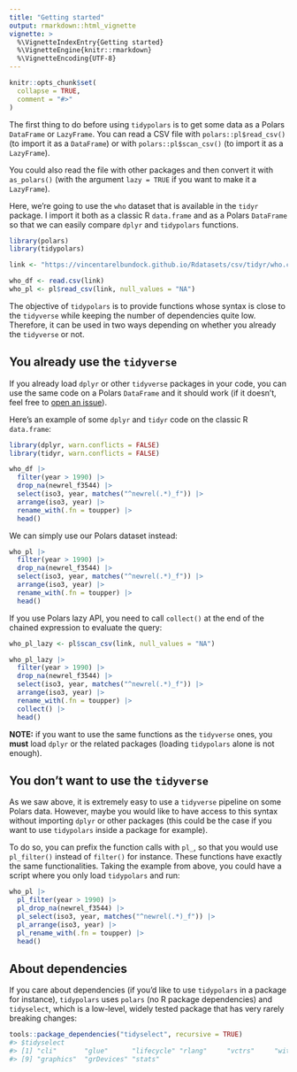 ---
title: "Getting started"
output: rmarkdown::html_vignette
vignette: >
  %\VignetteIndexEntry{Getting started}
  %\VignetteEngine{knitr::rmarkdown}
  %\VignetteEncoding{UTF-8}
---

```{r, include = FALSE}
knitr::opts_chunk$set(
  collapse = TRUE,
  comment = "#>"
)
```

The first thing to do before using `tidypolars` is to get some data as a Polars
`DataFrame` or `LazyFrame`. You can read a CSV file with `polars::pl$read_csv()`
(to import it as a `DataFrame`) or with `polars::pl$scan_csv()` (to import it
as a `LazyFrame`).

You could also read the file with other packages and then convert it with
`as_polars()` (with the argument `lazy = TRUE` if you want to make it a 
`LazyFrame`). 

Here, we're going to use the `who` dataset that is available in the `tidyr` 
package. I import it both as a classic R `data.frame` and as a Polars `DataFrame`
so that we can easily compare `dplyr` and `tidypolars` functions.

```{r setup}
library(polars)
library(tidypolars)

link <- "https://vincentarelbundock.github.io/Rdatasets/csv/tidyr/who.csv"

who_df <- read.csv(link)
who_pl <- pl$read_csv(link, null_values = "NA")
```

The objective of `tidypolars` is to provide functions whose syntax is close to
the `tidyverse` while keeping the number of dependencies quite low. Therefore, it
can be used in two ways depending on whether you already the `tidyverse` or not.

## You already use the `tidyverse`

If you already load `dplyr` or other `tidyverse` packages in your code, you can
use the same code on a Polars `DataFrame` and it should work (if it doesn't,
feel free to [open an issue](https://github.com/etiennebacher/tidypolars/issues)).

Here's an example of some `dplyr` and `tidyr` code on the classic R `data.frame`:

```{r}
library(dplyr, warn.conflicts = FALSE)
library(tidyr, warn.conflicts = FALSE)

who_df |> 
  filter(year > 1990) |> 
  drop_na(newrel_f3544) |> 
  select(iso3, year, matches("^newrel(.*)_f")) |> 
  arrange(iso3, year) |> 
  rename_with(.fn = toupper) |> 
  head()
```

We can simply use our Polars dataset instead:

```{r}
who_pl |> 
  filter(year > 1990) |> 
  drop_na(newrel_f3544) |> 
  select(iso3, year, matches("^newrel(.*)_f")) |> 
  arrange(iso3, year) |> 
  rename_with(.fn = toupper) |> 
  head()
```

If you use Polars lazy API, you need to call `collect()` at the end of the 
chained expression to evaluate the query:

```{r}
who_pl_lazy <- pl$scan_csv(link, null_values = "NA")

who_pl_lazy |> 
  filter(year > 1990) |> 
  drop_na(newrel_f3544) |> 
  select(iso3, year, matches("^newrel(.*)_f")) |> 
  arrange(iso3, year) |> 
  rename_with(.fn = toupper) |> 
  collect() |> 
  head()
```


**NOTE:** if you want to use the same functions as the `tidyverse` ones, you 
**must** load `dplyr` or the related packages (loading `tidypolars` alone is 
not enough).


## You don't want to use the `tidyverse`

As we saw above, it is extremely easy to use a `tidyverse` pipeline on some 
Polars data. However, maybe you would like to have access to this syntax without
importing `dplyr` or other packages (this could be the case if you want to use 
`tidypolars` inside a package for example). 

To do so, you can prefix the function calls with `pl_`, so that you would use
`pl_filter()` instead of `filter()` for instance. These functions have exactly
the same functionalities. Taking the example from above, you could have a script
where you only load `tidypolars` and run:

```{r}
who_pl |> 
  pl_filter(year > 1990) |> 
  pl_drop_na(newrel_f3544) |> 
  pl_select(iso3, year, matches("^newrel(.*)_f")) |> 
  pl_arrange(iso3, year) |> 
  pl_rename_with(.fn = toupper) |> 
  head()
```

## About dependencies

If you care about dependencies (if you'd like to use `tidypolars` in a package 
for instance), `tidypolars` uses `polars` (no R package dependencies) and 
`tidyselect`, which is a low-level, widely tested package that has very rarely
breaking changes:

```{.r}
tools::package_dependencies("tidyselect", recursive = TRUE)
#> $tidyselect
#> [1] "cli"       "glue"      "lifecycle" "rlang"     "vctrs"     "withr"     "utils"     "methods"  
#> [9] "graphics"  "grDevices" "stats" 
```


